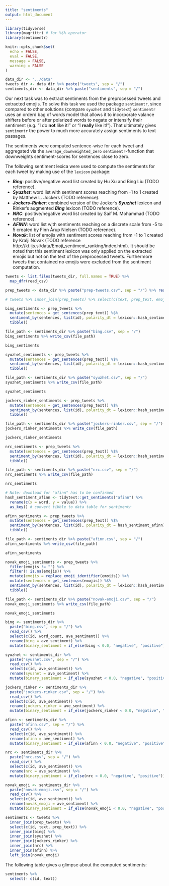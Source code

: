 ```yaml
---
title: "sentiments"
output: html_document
---
```

```r
library(tidyverse)
library(magrittr) # for %$% operator
library(sentimentr)

knitr::opts_chunk$set(
  echo = FALSE, 
  eval = FALSE, 
  message = FALSE,
  warning = FALSE
)

data_dir <- "../data"
tweets_dir <- data_dir %>% paste("tweets", sep = "/")
sentiments_dir <- data_dir %>% paste("sentiments", sep = "/")
```

Our next task was to extract sentiments from the preprocessed tweets and extracted emojis. To solve this task we used the package `sentimentr`, since compared to other solutions (compare `syuzhet` and `tidytext`) `sentimentr` uses an orderd bag of words model that allows it to incorporate valance shifters before or after polarized words to negate or intensify their sentiment (e.g. "I do **not** like it!" or "I **really** like it!"). That ultimately gives `sentimentr` the power to much more accurately assign sentiments to text passages. 

The sentiments were computed sentence-wise for each tweet and aggregated via the ``average_downweighted_zero`` ``sentimentr``-function that downweights sentiment-scores for sentences close to zero. 

The following sentiment lexica were used to compute the sentiments for each tweet by making use of the `lexicon` package: 

* **_Bing_**: positive/negative word list created by Hu Xu and Bing Liu (TODO reference).
* **_Syuzhet_**: word list with sentiment scores reaching from -1 to 1 created by Matthew L. Jockers (TODO reference).
* **_Jockers-Rinker_**: combined version of the Jocker's **_Syuzhet_** lexicon and Rinker's augmented **_Bing_** lexicon (TODO reference).
* **_NRC_**: positive/negative word list created by Saif M. Mohammad (TODO reference).
* **_AFINN_**: word list with sentiments reaching on a discrete scale from -5 to 5 created by Finn Årup Nielsen (TODO reference).
* **_Novak_**: list of emojis with sentiment scores reaching from -1 to 1 created by Kralji Novak (TODO reference http://kt.ijs.si/data/Emoji_sentiment_ranking/index.html). It should be noted that this sentiment lexicon was only applied on the extracted emojis but not on the text of the preprocessed tweets. Furthermore tweets that contained no emojis were excluded from the sentiment computation. 


```r
tweets <- list.files(tweets_dir, full.names = TRUE) %>% 
  map_dfr(read_csv)

prep_tweets <- data_dir %>% paste("prep-tweets.csv", sep = "/") %>% read_csv()

# tweets %>% inner_join(prep_tweets) %>% select(c(text, prep_text, emojis))
```


```r
bing_sentiments <- prep_tweets %>% 
  mutate(sentences = get_sentences(prep_text)) %$%
  sentiment_by(sentences, list(id), polarity_dt = lexicon::hash_sentiment_huliu) %>% 
  tibble()

file_path <- sentiments_dir %>% paste("bing.csv", sep = "/")
bing_sentiments %>% write_csv(file_path)

bing_sentiments
```


```r
syuzhet_sentiments <- prep_tweets %>% 
  mutate(sentences = get_sentences(prep_text)) %$%
  sentiment_by(sentences, list(id), polarity_dt = lexicon::hash_sentiment_jockers) %>% 
  tibble()

file_path <- sentiments_dir %>% paste("syuzhet.csv", sep = "/")
syuzhet_sentiments %>% write_csv(file_path)

syuzhet_sentiments
```


```r
jockers_rinker_sentiments <- prep_tweets %>%
  mutate(sentences = get_sentences(prep_text)) %$%  
  sentiment_by(sentences, list(id), polarity_dt = lexicon::hash_sentiment_jockers_rinker)) %>% 
  tibble()

file_path <- sentiments_dir %>% paste("jockers-rinker.csv", sep = "/")
jockers_rinker_sentiments %>% write_csv(file_path)

jockers_rinker_sentiments
```


```r
nrc_sentiments <- prep_tweets %>% 
  mutate(sentences = get_sentences(prep_text)) %$%
  sentiment_by(sentences, list(id), polarity_dt = lexicon::hash_sentiment_nrc) %>% 
  tibble()

file_path <- sentiments_dir %>% paste("nrc.csv", sep = "/")
nrc_sentiments %>% write_csv(file_path)

nrc_sentiments
```


```r
# Note: download for "afinn" has to be confirmed
hash_sentiment_afinn <- tidytext::get_sentiments("afinn") %>% 
  rename(c(x = word, y = value)) %>% 
  as_key() # convert tibble to data table for sentimentr

afinn_sentiments <- prep_tweets %>% 
  mutate(sentences = get_sentences(prep_text)) %$%
  sentiment_by(sentences, list(id), polarity_dt = hash_sentiment_afinn) %>% 
  tibble()

file_path <- sentiments_dir %>% paste("afinn.csv", sep = "/")
afinn_sentiments %>% write_csv(file_path)

afinn_sentiments
```


```r
novak_emoji_sentiments <- prep_tweets %>%
  filter(emojis != "") %>% 
  filter(! is.na(emojis)) %>%
  mutate(emojis = replace_emoji_identifier(emojis)) %>% 
  mutate(sentences = get_sentences(emojis)) %$%
  sentiment_by(sentences, list(id), polarity_dt = lexicon::hash_sentiment_emojis) %>% 
  tibble() 

file_path <- sentiments_dir %>% paste("novak-emoji.csv", sep = "/")
novak_emoji_sentiments %>% write_csv(file_path)

novak_emoji_sentiments 
```


```r
bing <- sentiments_dir %>% 
  paste("bing.csv", sep = "/") %>% 
  read_csv() %>% 
  select(c(id, word_count, ave_sentiment)) %>% 
  rename(bing = ave_sentiment) %>%
  mutate(binary_sentiment = if_else(bing < 0.0, "negative", "positive"))

syuzhet <- sentiments_dir %>% 
  paste("syuzhet.csv", sep = "/") %>% 
  read_csv() %>% 
  select(c(id, ave_sentiment)) %>% 
  rename(syuzhet = ave_sentiment) %>%
  mutate(binary_sentiment = if_else(syuzhet < 0.0, "negative", "positive"))

jockers_rinker <- sentiments_dir %>% 
  paste("jockers-rinker.csv", sep = "/") %>% 
  read_csv() %>% 
  select(c(id, ave_sentiment)) %>% 
  rename(jockers_rinker = ave_sentiment) %>%
  mutate(binary_sentiment = if_else(jockers_rinker < 0.0, "negative", "positive"))

afinn <- sentiments_dir %>% 
  paste("afinn.csv", sep = "/") %>% 
  read_csv() %>% 
  select(c(id, ave_sentiment)) %>% 
  rename(afinn = ave_sentiment) %>%
  mutate(binary_sentiment = if_else(afinn < 0.0, "negative", "positive"))

nrc <- sentiments_dir %>% 
  paste("nrc.csv", sep = "/") %>% 
  read_csv() %>% 
  select(c(id, ave_sentiment)) %>% 
  rename(nrc = ave_sentiment) %>%
  mutate(binary_sentiment = if_else(nrc < 0.0, "negative", "positive"))

novak_emoji <- sentiments_dir %>% 
  paste("novak-emoji.csv", sep = "/") %>% 
  read_csv() %>% 
  select(c(id, ave_sentiment)) %>% 
  rename(novak_emoji = ave_sentiment) %>%
  mutate(binary_sentiment = if_else(novak_emoji < 0.0, "negative", "positive"))

sentiments <- tweets %>% 
  inner_join(prep_tweets) %>% 
  select(c(id, text, prep_text)) %>% 
  inner_join(bing) %>%
  inner_join(syuzhet) %>% 
  inner_join(jockers_rinker) %>% 
  inner_join(nrc) %>% 
  inner_join(afinn) %>% 
  left_join(novak_emoji)
```

The following table gives a glimpse about the computed sentiments: 

```r
sentiments %>% 
  select(- c(id, text))
```

